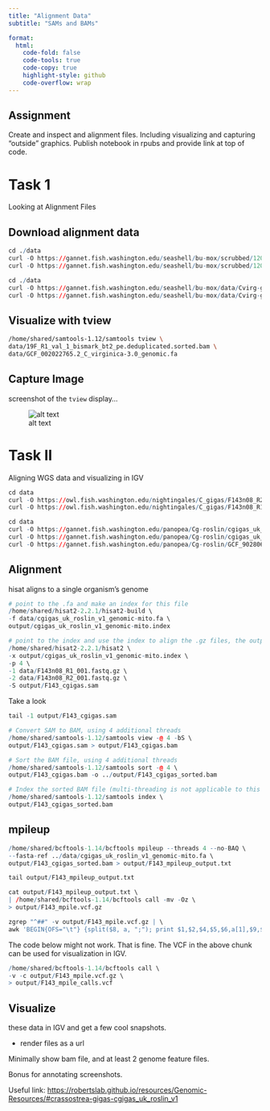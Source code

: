 ```yaml
---
title: "Alignment Data"
subtitle: "SAMs and BAMs"

format:
  html:
    code-fold: false
    code-tools: true
    code-copy: true
    highlight-style: github
    code-overflow: wrap
---
```


## Assignment

Create and inspect and alignment files. Including visualizing and capturing "outside" graphics. Publish notebook in rpubs and provide link at top of code.

# Task 1

Looking at Alignment Files

## Download alignment data


```r
cd ./data
curl -O https://gannet.fish.washington.edu/seashell/bu-mox/scrubbed/120321-cvBS/19F_R1_val_1_bismark_bt2_pe.deduplicated.sorted.bam
curl -O https://gannet.fish.washington.edu/seashell/bu-mox/scrubbed/120321-cvBS/19F_R1_val_1_bismark_bt2_pe.deduplicated.sorted.bam.bai
```

```r
cd ./data
curl -O https://gannet.fish.washington.edu/seashell/bu-mox/data/Cvirg-genome/GCF_002022765.2_C_virginica-3.0_genomic.fa
curl -O https://gannet.fish.washington.edu/seashell/bu-mox/data/Cvirg-genome/GCF_002022765.2_C_virginica-3.0_genomic.fa.fai
```

## Visualize with tview

```bash
/home/shared/samtools-1.12/samtools tview \
data/19F_R1_val_1_bismark_bt2_pe.deduplicated.sorted.bam \
data/GCF_002022765.2_C_virginica-3.0_genomic.fa
```

## Capture Image

screenshot of the `tview` display...

![alt text](output/tview_screenshot.png)

# Task II

Aligning WGS data and visualizing in IGV

```r
cd data
curl -O https://owl.fish.washington.edu/nightingales/C_gigas/F143n08_R2_001.fastq.gz
curl -O https://owl.fish.washington.edu/nightingales/C_gigas/F143n08_R1_001.fastq.gz
```

```r
cd data
curl -O https://gannet.fish.washington.edu/panopea/Cg-roslin/cgigas_uk_roslin_v1_genomic-mito.fa
curl -O https://gannet.fish.washington.edu/panopea/Cg-roslin/cgigas_uk_roslin_v1_genomic-mito.fa.fai
curl -O https://gannet.fish.washington.edu/panopea/Cg-roslin/GCF_902806645.1_cgigas_uk_roslin_v1_genomic-mito.gtf
```

## Alignment

hisat aligns to a single organism's genome

```r
# point to the .fa and make an index for this file
/home/shared/hisat2-2.2.1/hisat2-build \
-f data/cgigas_uk_roslin_v1_genomic-mito.fa \
output/cgigas_uk_roslin_v1_genomic-mito.index
```


```r
# point to the index and use the index to align the .gz files, the output will be a .sam file
/home/shared/hisat2-2.2.1/hisat2 \
-x output/cgigas_uk_roslin_v1_genomic-mito.index \
-p 4 \
-1 data/F143n08_R1_001.fastq.gz \
-2 data/F143n08_R2_001.fastq.gz \
-S output/F143_cgigas.sam
```

Take a look

```r
tail -1 output/F143_cgigas.sam
```

```r
# Convert SAM to BAM, using 4 additional threads
/home/shared/samtools-1.12/samtools view -@ 4 -bS \
output/F143_cgigas.sam > output/F143_cgigas.bam
```

```r
# Sort the BAM file, using 4 additional threads
/home/shared/samtools-1.12/samtools sort -@ 4 \
output/F143_cgigas.bam -o ../output/F143_cgigas_sorted.bam

# Index the sorted BAM file (multi-threading is not applicable to this operation)
/home/shared/samtools-1.12/samtools index \
output/F143_cgigas_sorted.bam
```

## mpileup

```r
/home/shared/bcftools-1.14/bcftools mpileup --threads 4 --no-BAQ \
--fasta-ref ../data/cgigas_uk_roslin_v1_genomic-mito.fa \
output/F143_cgigas_sorted.bam > output/F143_mpileup_output.txt
```

```r
tail output/F143_mpileup_output.txt
```

```r
cat output/F143_mpileup_output.txt \
| /home/shared/bcftools-1.14/bcftools call -mv -Oz \
> output/F143_mpile.vcf.gz
```


```r
zgrep "^##" -v output/F143_mpile.vcf.gz | \
awk 'BEGIN{OFS="\t"} {split($8, a, ";"); print $1,$2,$4,$5,$6,a[1],$9,$10}' | head

```


The code below might not work. That is fine. The VCF in the above chunk can be used for visualization in IGV.

```r
/home/shared/bcftools-1.14/bcftools call \
-v -c output/F143_mpile.vcf.gz \
> output/F143_mpile_calls.vcf
```

## Visualize

these data in IGV and get a few cool snapshots.

- render files as a url

Minimally show bam file, and at least 2 genome feature files.

Bonus for annotating screenshots.

Useful link: <https://robertslab.github.io/resources/Genomic-Resources/#crassostrea-gigas-cgigas_uk_roslin_v1>
